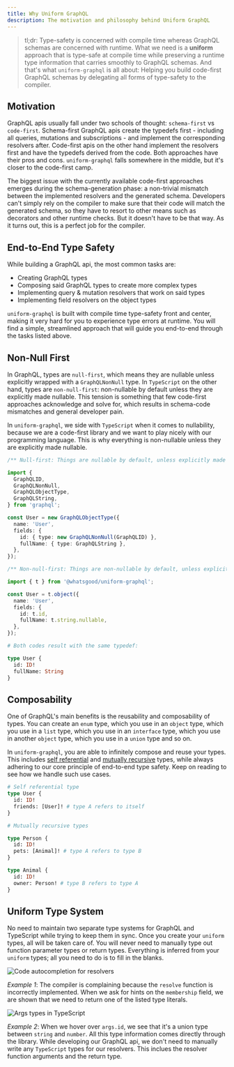 ```yaml
---
title: Why Uniform GraphQL
description: The motivation and philosophy behind Uniform GraphQL
---
```


<!-- TODO: break the text blocks and make them more readable -->
<!-- TODO: codeblock all technical terms -->

> tl;dr: Type-safety is concerned with compile time whereas GraphQL schemas are concerned with runtime. What we need is a **uniform** approach that is type-safe at compile time while preserving a runtime type information that carries smoothly to GraphQL schemas. And that's what `uniform-graphql` is all about: Helping you build code-first GraphQL schemas by delegating all forms of type-safety to the compiler.

## Motivation

GraphQL apis usually fall under two schools of thought: `schema-first` vs `code-first`. Schema-first GraphQL apis create the typedefs first - including all queries, mutations and subscriptions - and implement the corresponding resolvers after. Code-first apis on the other hand implement the resolvers first and have the typedefs derived from the code. Both approaches have their pros and cons. `uniform-graphql` falls somewhere in the middle, but it's closer to the code-first camp.

The biggest issue with the currently available code-first approaches emerges during the schema-generation phase: a non-trivial mismatch between the implemented resolvers and the generated schema. Developers can't simply rely on the compiler to make sure that their code will match the generated schema, so they have to resort to other means such as decorators and other runtime checks. But it doesn't have to be that way. As it turns out, this is a perfect job for the compiler.

## End-to-End Type Safety

While building a GraphQL api, the most common tasks are:

- Creating GraphQL types
- Composing said GraphQL types to create more complex types
- Implementing query & mutation resolvers that work on said types
- Implementing field resolvers on the object types

`uniform-graphql` is built with compile time type-safety front and center, making it very hard for you to experience type errors at runtime. You will find a simple, streamlined approach that will guide you end-to-end through the tasks listed above.

## Non-Null First

In GraphQL, types are `null-first`, which means they are nullable unless explicitly wrapped with a `GraphQLNonNull` type. In `TypeScript` on the other hand, types are `non-null-first`: non-nullable by default unless they are explicitly made nullable. This tension is something that few code-first approaches acknowledge and solve for, which results in schema-code mismatches and general developer pain.

In `uniform-graphql`, we side with `TypeScript` when it comes to nullability, because we are a code-first library and we want to play nicely with our programming language. This is why everything is non-nullable unless they are explicitly made nullable.

```ts
/** Null-first: Things are nullable by default, unless explicitly made non-nullable */

import {
  GraphQLID,
  GraphQLNonNull,
  GraphQLObjectType,
  GraphQLString,
} from 'graphql';

const User = new GraphQLObjectType({
  name: 'User',
  fields: {
    id: { type: new GraphQLNonNull(GraphQLID) },
    fullName: { type: GraphQLString },
  },
});
```

```ts
/** Non-null-first: Things are non-nullable by default, unless explicitly made nullable */

import { t } from '@whatsgood/uniform-graphql';

const User = t.object({
  name: 'User',
  fields: {
    id: t.id,
    fullName: t.string.nullable,
  },
});
```

```graphql
# Both codes result with the same typedef:

type User {
  id: ID!
  fullName: String
}
```

## Composability

One of GraphQL's main benefits is the reusability and composability of types. You can create an `enum` type, which you use in an `object` type, which you use in a `list` type, which you use in an `interface` type, which you use in another `object` type, which you use in a `union` type and so on.

In `uniform-graphql`, you are able to infinitely compose and reuse your types. This includes [self referential](https://en.wikipedia.org/wiki/Recursive_data_type) and [mutually recursive](https://en.wikipedia.org/wiki/Recursive_data_type) types, while always adhering to our core principle of end-to-end type safety. Keep on reading to see how we handle such use cases.

```graphql
# Self referential type
type User {
  id: ID!
  friends: [User]! # type A refers to itself
}

# Mutually recursive types

type Person {
  id: ID!
  pets: [Animal]! # type A refers to type B
}

type Animal {
  id: ID!
  owner: Person! # type B refers to type A
}
```

## Uniform Type System

No need to maintain two separate type systems for GraphQL and TypeScript while trying to keep them in sync. Once you create your `uniform` types, all will be taken care of. You will never need to manually type out function parameter types or return types. Everything is inferred from your `uniform` types; all you need to do is to fill in the blanks.

![Code autocompletion for resolvers](https://i.ibb.co/Wvg8Mkp/autocomplete-enum.png)

_Example 1_: The compiler is complaining because the `resolve` function is incorrectly implemented. When we ask for hints on the `membership` field, we are shown that we need to return one of the listed type literals.

![Args types in TypeScript](https://i.ibb.co/BnzKQDW/inferred-args-type.png)

_Example 2_: When we hover over `args.id`, we see that it's a union type between `string` and `number`. All this type information comes directly through the library. While developing our GraphQL api, we don't need to manually write any `TypeScript` types for our resolvers. This inclues the resolver function arguments and the return type.
